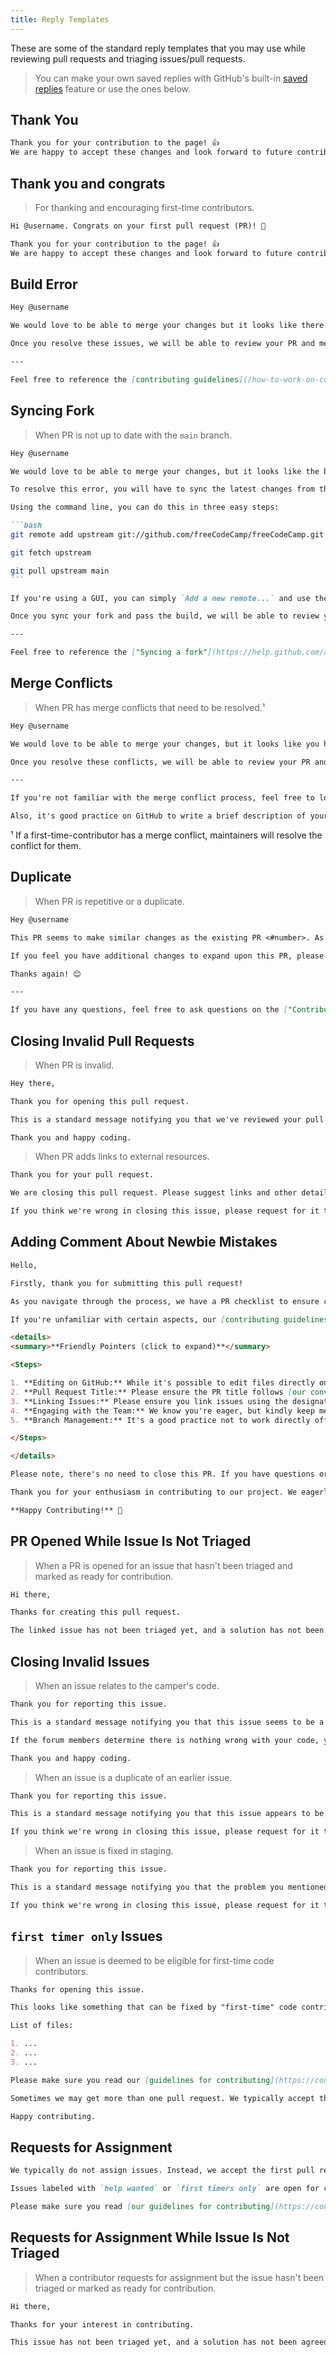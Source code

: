 ```yaml
---
title: Reply Templates
---
```



These are some of the standard reply templates that you may use while reviewing pull requests and triaging issues/pull requests.

> You can make your own saved replies with GitHub's built-in [saved replies](https://github.com/settings/replies/) feature or use the ones below.

## Thank You

```markdown
Thank you for your contribution to the page! 👍
We are happy to accept these changes and look forward to future contributions. 🎉
```

## Thank you and congrats

> For thanking and encouraging first-time contributors.

```markdown
Hi @username. Congrats on your first pull request (PR)! 🎉

Thank you for your contribution to the page! 👍
We are happy to accept these changes and look forward to future contributions. 📝
```

## Build Error

```markdown
Hey @username

We would love to be able to merge your changes but it looks like there is an error with the CI build. ⚠️

Once you resolve these issues, we will be able to review your PR and merge it. 😊

---

Feel free to reference the [contributing guidelines](/how-to-work-on-coding-challenges/#testing-challenges) for instructions on running the CI build locally. ✅
```

## Syncing Fork

> When PR is not up to date with the `main` branch.

````markdown
Hey @username

We would love to be able to merge your changes, but it looks like the branch is not up to date. ⚠️

To resolve this error, you will have to sync the latest changes from the `main` branch of the `freeCodeCamp/freeCodeCamp` repo.

Using the command line, you can do this in three easy steps:

```bash
git remote add upstream git://github.com/freeCodeCamp/freeCodeCamp.git

git fetch upstream

git pull upstream main
```

If you're using a GUI, you can simply `Add a new remote...` and use the link `git://github.com/freeCodeCamp/freeCodeCamp.git` from above.

Once you sync your fork and pass the build, we will be able to review your PR and merge it. 😊

---

Feel free to reference the ["Syncing a fork"](https://help.github.com/articles/syncing-a-fork/) article on GitHub for more insight on how to keep your fork up-to-date with the upstream repository. 🔄
````

## Merge Conflicts

> When PR has merge conflicts that need to be resolved.¹

```markdown
Hey @username

We would love to be able to merge your changes, but it looks like you have some merge conflicts. ⚠️

Once you resolve these conflicts, we will be able to review your PR and merge it. 😊

---

If you're not familiar with the merge conflict process, feel free to look over GitHub's guide on ["Resolving a merge conflict"](https://help.github.com/articles/resolving-a-merge-conflict-on-github/). 🔍️

Also, it's good practice on GitHub to write a brief description of your changes when creating a PR. 📝
```

¹ If a first-time-contributor has a merge conflict, maintainers will resolve the conflict for them.

## Duplicate

> When PR is repetitive or a duplicate.

```markdown
Hey @username

This PR seems to make similar changes as the existing PR <#number>. As such, we are going to close this as a duplicate.

If you feel you have additional changes to expand upon this PR, please feel free to push your commits and request this PR be reopened.

Thanks again! 😊

---

If you have any questions, feel free to ask questions on the ["Contributors" category on our forum](https://forum.freecodecamp.org/c/contributors) or [the contributors chat room](https://discord.gg/PRyKn3Vbay).
```

## Closing Invalid Pull Requests

> When PR is invalid.

```markdown
Hey there,

Thank you for opening this pull request.

This is a standard message notifying you that we've reviewed your pull request and have decided not to merge it. We would welcome future pull requests from you.

Thank you and happy coding.
```

> When PR adds links to external resources.

```markdown
Thank you for your pull request.

We are closing this pull request. Please suggest links and other details to add the challenge's corresponding guide post through [a forum topic](https://forum.freecodecamp.org/new-topic?category=Contributors&title=&body=**What%20is%20your%20hint%20or%20solution%20suggestion%3F**%0A%0A%0A%0A%0A**Challenge%3A**%0A%0A%0A**Link%20to%20the%20challenge%3A**) instead.

If you think we're wrong in closing this issue, please request for it to be reopened and add further clarification. Thank you and happy coding.
```

## Adding Comment About Newbie Mistakes

```markdown
Hello,

Firstly, thank you for submitting this pull request!

As you navigate through the process, we have a PR checklist to ensure consistency and quality in our contributions. We kindly ask that you genuinely follow through with each point. This not only facilitates the review process but also demonstrates a mutual respect for the community's efforts.

If you're unfamiliar with certain aspects, our [contributing guidelines](https://contribute.freecodecamp.org) are a helpful resource to get you up to speed.

<details>
<summary>**Friendly Pointers (click to expand)**</summary>

<Steps>

1. **Editing on GitHub:** While it's possible to edit files directly on GitHub, it's typically better not to. This helps avoid inadvertent mistakes like typos that can disrupt tests.
2. **Pull Request Title:** Please ensure the PR title follows [our convention](/how-to-open-a-pull-request/#prepare-a-good-pr-title).
3. **Linking Issues:** Please ensure you link issues using the designated method. Simply update the `XXXXXX` in the PR description to include the issue number. This keeps our records organized and clear.
4. **Engaging with the Team:** We know you're eager, but kindly keep mentions and review requests limited. Our maintainers are always on the lookout and will attend to PRs in the order they come in.
5. **Branch Management:** It's a good practice not to work directly off your `main` branch. Creating separate branches for different changes allows you to smoothly update your PR even as the main repository progresses.

</Steps>

</details>

Please note, there's no need to close this PR. If you have questions or need guidance refining your contribution, don't hesitate to ask. Our community is here to assist.

Thank you for your enthusiasm in contributing to our project. We eagerly await more contributions from you!

**Happy Contributing!** 🌟
```

## PR Opened While Issue Is Not Triaged

> When a PR is opened for an issue that hasn't been triaged and marked as ready for contribution.

```markdown
Hi there,

Thanks for creating this pull request.

The linked issue has not been triaged yet, and a solution has not been agreed upon. Once the issue is open for contribution, you are welcome to update this pull request to reflect the issue consensus. Until the issue is open for contribution, we will not be able to review your pull request.
```

## Closing Invalid Issues

> When an issue relates to the camper's code.

```markdown
Thank you for reporting this issue.

This is a standard message notifying you that this issue seems to be a request for help. Instead of asking for help here, please click the **"Get Help"** button on the challenge on freeCodeCamp and choose the **"Ask for help"** option, which will help you create a question in the right part of the forum. Volunteers on the forum usually respond to questions within a few hours and can help determine if there is an issue with your code or the challenge's tests.

If the forum members determine there is nothing wrong with your code, you can request this issue to be reopened.

Thank you and happy coding.
```

> When an issue is a duplicate of an earlier issue.

```markdown
Thank you for reporting this issue.

This is a standard message notifying you that this issue appears to be very similar to issue #XXXXX, so we are closing it as a duplicate.

If you think we're wrong in closing this issue, please request for it to be reopened and add further clarification. Thank you and happy coding.
```

> When an issue is fixed in staging.

```markdown
Thank you for reporting this issue.

This is a standard message notifying you that the problem you mentioned here is present in production, but that it has already been fixed in staging. This means that the next time we push our staging branch to production, this problem should be fixed. Because of this, we're closing this issue.

If you think we're wrong in closing this issue, please request for it to be reopened and add further clarification. Thank you and happy coding.
```

## `first timer only` Issues

> When an issue is deemed to be eligible for first-time code contributors.

```markdown
Thanks for opening this issue.

This looks like something that can be fixed by "first-time" code contributors to this repository. Here are the files that you should be looking at to work on a fix:

List of files:

1. ...
2. ...
3. ...

Please make sure you read our [guidelines for contributing](https://contribute.freecodecamp.org/#/), we prioritize contributors following the instructions in our guides. Join us in our [chat room](https://discord.gg/PRyKn3Vbay) or our [forum](https://forum.freecodecamp.org/c/contributors/3) if you need help contributing; our moderators will guide you through this.

Sometimes we may get more than one pull request. We typically accept the most quality contribution followed by the one that is made first.

Happy contributing.
```

## Requests for Assignment

```md
We typically do not assign issues. Instead, we accept the first pull request that comprehensively solves the issue.

Issues labeled with `help wanted` or `first timers only` are open for contributions.

Please make sure you read [our guidelines for contributing](https://contribute.freecodecamp.org/#/). We prioritize contributors following the instructions in our guide. Join us in [our chat room](https://discord.gg/PRyKn3Vbay) or [the forum](https://forum.freecodecamp.org/c/contributors/3) if you need help contributing - our community will be happy to assist you.
```

## Requests for Assignment While Issue Is Not Triaged

> When a contributor requests for assignment but the issue hasn't been triaged or marked as ready for contribution.

```md
Hi there,

Thanks for your interest in contributing.

This issue has not been triaged yet, and a solution has not been agreed upon. Once the issue is open for contribution, you are welcome to create a pull request to reflect the issue consensus. Please also note that we typically do not assign issues. Instead, we accept the first pull request that comprehensively solves the issue.
```
